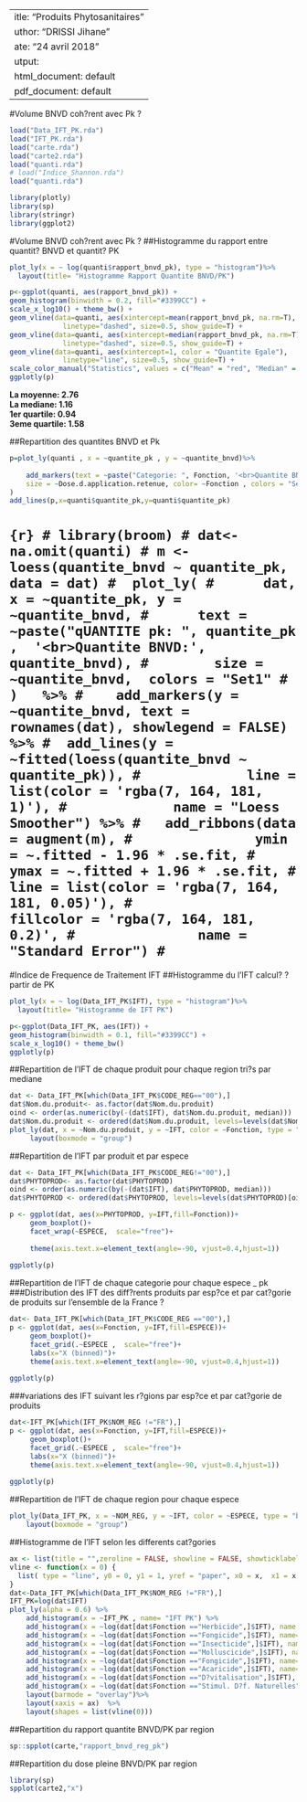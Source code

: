  ---
title: "Produits Phytosanitaires"
author: "DRISSI Jihane"
date: "24 avril 2018"
output:
  html_document: default
  pdf_document: default
---
#Volume BNVD coh?rent avec Pk ?
```r
load("Data_IFT_PK.rda")
load("IFT_PK.rda")
load("carte.rda")
load("carte2.rda")
load("quanti.rda")
# load("Indice_Shannon.rda")
load("quanti.rda")

library(plotly)
library(sp)
library(stringr)
library(ggplot2)

```

#Volume BNVD coh?rent avec Pk ?
##Histogramme du rapport entre quantit? BNVD et quantit? PK
```r
plot_ly(x = ~ log(quanti$rapport_bnvd_pk), type = "histogram")%>%
  layout(title= "Histogramme Rapport Quantite BNVD/PK")
```

```r
p<-ggplot(quanti, aes(rapport_bnvd_pk)) + 
geom_histogram(binwidth = 0.2, fill="#3399CC") + 
scale_x_log10() + theme_bw() +
geom_vline(data=quanti, aes(xintercept=mean(rapport_bnvd_pk, na.rm=T), color = "Mean"),
             linetype="dashed", size=0.5, show_guide=T) +
geom_vline(data=quanti, aes(xintercept=median(rapport_bnvd_pk, na.rm=T), color = "Median"),
             linetype="dashed", size=0.5, show_guide=T) + 
geom_vline(data=quanti, aes(xintercept=1, color = "Quantite Egale"),
             linetype="line", size=0.5, show_guide=T) +
scale_color_manual("Statistics", values = c("Mean" = "red", "Median" = "green", "Quantite Egale" = "#CC33FF")) 
ggplotly(p)
```



**La moyenne: 2.76** <br/>
**La mediane: 1.16** <br/>
**1er quartile: 0.94** <br/>
**3eme quartile: 1.58** <br/>  


##Repartition des quantites BNVD et Pk 
```r

p=plot_ly(quanti , x = ~quantite_pk , y = ~quantite_bnvd)%>%
    
    add_markers(text = ~paste("Categorie: ", Fonction, '<br>Quantite BNVD:', quantite_bnvd),
    size = ~Dose.d.application.retenue, color= ~Fonction , colors = "Set1"
)
add_lines(p,x=quanti$quantite_pk,y=quanti$quantite_pk)
```

# ```{r}
# library(broom)
# dat<-na.omit(quanti)
# m <- loess(quantite_bnvd ~ quantite_pk, data = dat)
#  plot_ly(
#      dat, x = ~quantite_pk, y = ~quantite_bnvd,
#      text = ~paste("qUANTITE pk: ", quantite_pk ,  '<br>Quantite BNVD:', quantite_bnvd),
#        size = ~quantite_bnvd,  colors = "Set1"
#  )   %>%
#    add_markers(y = ~quantite_bnvd, text = rownames(dat), showlegend = FALSE) %>%
#  add_lines(y = ~fitted(loess(quantite_bnvd ~ quantite_pk)),
#             line = list(color = 'rgba(7, 164, 181, 1)'),
#             name = "Loess Smoother") %>%
#   add_ribbons(data = augment(m),
#               ymin = ~.fitted - 1.96 * .se.fit,
#               ymax = ~.fitted + 1.96 * .se.fit,
#               line = list(color = 'rgba(7, 164, 181, 0.05)'),
#               fillcolor = 'rgba(7, 164, 181, 0.2)',
#               name = "Standard Error")
# ```


#Indice de Frequence de Traitement IFT
##Histogramme du l'IFT calcul? ? partir de PK
```r
plot_ly(x = ~ log(Data_IFT_PK$IFT), type = "histogram")%>%
  layout(title= "Histogramme de IFT PK")
```

```r
p<-ggplot(Data_IFT_PK, aes(IFT)) + 
geom_histogram(binwidth = 0.1, fill="#3399CC") + 
scale_x_log10() + theme_bw()
ggplotly(p)
```

##Repartition de l'IFT de chaque produit pour chaque region tri?s par mediane
```r
dat <- Data_IFT_PK[which(Data_IFT_PK$CODE_REG=="00"),]
dat$Nom.du.produit<- as.factor(dat$Nom.du.produit)
oind <- order(as.numeric(by(-(dat$IFT), dat$Nom.du.produit, median)))    
dat$Nom.du.produit <- ordered(dat$Nom.du.produit, levels=levels(dat$Nom.du.produit)[oind]) 
plot_ly(dat, x = ~Nom.du.produit, y = ~IFT, color = ~Fonction, type = "box") %>%
     layout(boxmode = "group")
```

##Repartition de l'IFT par produit et par espece 
```r
dat <- Data_IFT_PK[which(Data_IFT_PK$CODE_REG!="00"),]
dat$PHYTOPROD<- as.factor(dat$PHYTOPROD)
oind <- order(as.numeric(by(-(dat$IFT), dat$PHYTOPROD, median)))    
dat$PHYTOPROD <- ordered(dat$PHYTOPROD, levels=levels(dat$PHYTOPROD)[oind]) 

p <- ggplot(dat, aes(x=PHYTOPROD, y=IFT,fill=Fonction))+
     geom_boxplot()+
     facet_wrap(~ESPECE,  scale="free")+
   
     theme(axis.text.x=element_text(angle=-90, vjust=0.4,hjust=1))
 
ggplotly(p)
```

##Repartition de l'IFT de chaque categorie pour chaque espece _ pk
###Distribution des IFT des diff?rents produits par esp?ce et par cat?gorie de produits sur l'ensemble de la France ?
```r

dat<- Data_IFT_PK[which(Data_IFT_PK$CODE_REG =="00"),]
p <- ggplot(dat, aes(x=Fonction, y=IFT,fill=ESPECE))+
     geom_boxplot()+
     facet_grid(.~ESPECE ,  scale="free")+
     labs(x="X (binned)")+
     theme(axis.text.x=element_text(angle=-90, vjust=0.4,hjust=1))
 
ggplotly(p)
```

###variations des IFT suivant les r?gions par esp?ce et par cat?gorie de produits

```r
dat<-IFT_PK[which(IFT_PK$NOM_REG !="FR"),]
p <- ggplot(dat, aes(x=Fonction, y=IFT,fill=ESPECE))+
     geom_boxplot()+
     facet_grid(.~ESPECE ,  scale="free")+
     labs(x="X (binned)")+
     theme(axis.text.x=element_text(angle=-90, vjust=0.4,hjust=1))
 
ggplotly(p)
```

##Repartition de l'IFT de chaque region pour chaque espece
```r
plot_ly(Data_IFT_PK, x = ~NOM_REG, y = ~IFT, color = ~ESPECE, type = "box") %>%
    layout(boxmode = "group")
```

##Histogramme de l'IFT selon les differents cat?gories
```r
ax <- list(title = "",zeroline = FALSE, showline = FALSE, showticklabels = FALSE, showgrid = FALSE)
vline <- function(x = 0) {
  list( type = "line", y0 = 0, y1 = 1, yref = "paper", x0 = x,  x1 = x, line = list(color = "red"))
}
dat<-Data_IFT_PK[which(Data_IFT_PK$NOM_REG !="FR"),]
IFT_PK=log(dat$IFT)
plot_ly(alpha = 0.6) %>%
    add_histogram(x = ~IFT_PK , name= "IFT PK") %>%
    add_histogram(x = ~log(dat[dat$Fonction =="Herbicide",]$IFT), name = "Herbicide") %>%
    add_histogram(x = ~log(dat[dat$Fonction =="Fongicide",]$IFT), name= "Fongicide") %>%
    add_histogram(x = ~log(dat[dat$Fonction =="Insecticide",]$IFT), name= "Insecticide") %>%
    add_histogram(x = ~log(dat[dat$Fonction =="Molluscicide",]$IFT), name= "Molluscicide") %>%
    add_histogram(x = ~log(dat[dat$Fonction =="Fongicide",]$IFT), name= "Fongicide") %>%
    add_histogram(x = ~log(dat[dat$Fonction =="Acaricide",]$IFT), name= "Acaricicde") %>%
    add_histogram(x = ~log(dat[dat$Fonction =="D?vitalisation",]$IFT), name= "D?vitalisation") %>%
    add_histogram(x = ~log(dat[dat$Fonction =="Stimul. D?f. Naturelles",]$IFT), name= "Stimul. D?f. Naturelles") %>%
    layout(barmode = "overlay")%>%
    layout(xaxis = ax)  %>%
    layout(shapes = list(vline(0)))
```

##Repartition du rapport quantite BNVD/PK par region
```r
sp::spplot(carte,"rapport_bnvd_reg_pk")
```

##Repartition du dose pleine BNVD/PK par region
```r
library(sp)
spplot(carte2,"x")
```

<!-- #Indice de Shannon -->
<!-- ##Histogramme de exp(IS) -->
<!-- ```{r, warning=FALSE,  fig.align = "center"} -->
<!-- plot_ly(x = ~ exp(Indice_Shannon$IS), type = "histogram") -->
<!-- ``` -->
